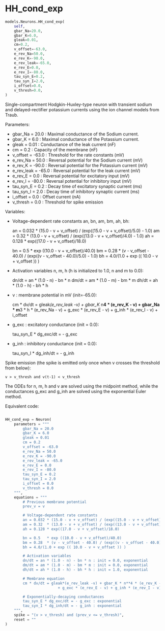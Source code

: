 # HH_cond_exp { #ANNarchy.models.Neurons.HH_cond_exp }

```python
models.Neurons.HH_cond_exp(
    self,
    gbar_Na=20.0,
    gbar_K=6.0,
    gleak=0.01,
    cm=0.2,
    v_offset=-63.0,
    e_rev_Na=50.0,
    e_rev_K=-90.0,
    e_rev_leak=-65.0,
    e_rev_E=0.0,
    e_rev_I=-80.0,
    tau_syn_E=0.2,
    tau_syn_I=2.0,
    i_offset=0.0,
    v_thresh=0.0,
)
```

Single-compartment Hodgkin-Huxley-type neuron with transient sodium and delayed-rectifier potassium currents using the ion channel models from Traub.

Parameters:

* gbar_Na = 20.0 : Maximal conductance of the Sodium current.
* gbar_K = 6.0 : Maximal conductance of the Potassium current. 
* gleak = 0.01 : Conductance of the leak current (nF)  
* cm = 0.2 : Capacity of the membrane (nF)
* v_offset = -63.0 :  Threshold for the rate constants (mV)  
* e_rev_Na = 50.0 : Reversal potential for the Sodium current (mV) 
* e_rev_K = -90.0 : Reversal potential for the Potassium current (mV)  
* e_rev_leak = -65.0 : Reversal potential for the leak current (mV)   
* e_rev_E = 0.0 : Reversal potential for excitatory input (mV)  
* e_rev_I = -80.0 : Reversal potential for inhibitory input (mV)  
* tau_syn_E = 0.2 : Decay time of excitatory synaptic current (ms)  
* tau_syn_I = 2.0 : Decay time of inhibitory synaptic current (ms)   
* i_offset = 0.0 : Offset current (nA)
* v_thresh = 0.0 : Threshold for spike emission

Variables:

* Voltage-dependent rate constants an, bn, am, bm, ah, bh:

    an = 0.032 * (15.0 - v + v_offset) / (exp((15.0 - v + v_offset)/5.0) - 1.0)
    am = 0.32  * (13.0 - v + v_offset) / (exp((13.0 - v + v_offset)/4.0) - 1.0)
    ah = 0.128 * exp((17.0 - v + v_offset)/18.0) 

    bn = 0.5   * exp ((10.0 - v + v_offset)/40.0)
    bm = 0.28  * (v - v_offset - 40.0) / (exp((v - v_offset - 40.0)/5.0) - 1.0)
    bh = 4.0/(1.0 + exp (( 10.0 - v + v_offset )) )

* Activation variables n, m, h (h is initialized to 1.0, n and m to 0.0):

    dn/dt = an * (1.0 - n) - bn * n 
    dm/dt = am * (1.0 - m) - bm * m 
    dh/dt = ah * (1.0 - h) - bh * h 


* v : membrane potential in mV (init=-65.0):

    cm * dv/dt = gleak*(e_rev_leak -v) + gbar_K * n**4 * (e_rev_K - v) + gbar_Na * m**3 * h * (e_rev_Na - v) + g_exc * (e_rev_E - v) + g_inh * (e_rev_I - v) + i_offset

* g_exc : excitatory conductance (init = 0.0):

    tau_syn_E * dg_exc/dt = - g_exc

* g_inh : inhibitory conductance (init = 0.0):

    tau_syn_I * dg_inh/dt = - g_inh


Spike emission (the spike is emitted only once when v crosses the threshold from below):

    v > v_thresh and v(t-1) < v_thresh

The ODEs for n, m, h and v are solved using the midpoint method, while the conductances g_exc and g_inh are solved using the exponential Euler method.

Equivalent code:

```python

HH_cond_exp = Neuron(
    parameters = """
        gbar_Na = 20.0
        gbar_K = 6.0
        gleak = 0.01
        cm = 0.2 
        v_offset = -63.0 
        e_rev_Na = 50.0
        e_rev_K = -90.0 
        e_rev_leak = -65.0
        e_rev_E = 0.0
        e_rev_I = -80.0 
        tau_syn_E = 0.2
        tau_syn_I = 2.0
        i_offset = 0.0
        v_thresh = 0.0
    """, 
    equations = """
        # Previous membrane potential
        prev_v = v

        # Voltage-dependent rate constants
        an = 0.032 * (15.0 - v + v_offset) / (exp((15.0 - v + v_offset)/5.0) - 1.0)
        am = 0.32  * (13.0 - v + v_offset) / (exp((13.0 - v + v_offset)/4.0) - 1.0)
        ah = 0.128 * exp((17.0 - v + v_offset)/18.0) 

        bn = 0.5   * exp ((10.0 - v + v_offset)/40.0)
        bm = 0.28  * (v - v_offset - 40.0) / (exp((v - v_offset - 40.0)/5.0) - 1.0)
        bh = 4.0/(1.0 + exp (( 10.0 - v + v_offset )) )

        # Activation variables
        dn/dt = an * (1.0 - n) - bn * n : init = 0.0, exponential
        dm/dt = am * (1.0 - m) - bm * m : init = 0.0, exponential
        dh/dt = ah * (1.0 - h) - bh * h : init = 1.0, exponential

        # Membrane equation
        cm * dv/dt = gleak*(e_rev_leak -v) + gbar_K * n**4 * (e_rev_K - v) + gbar_Na * m**3 * h * (e_rev_Na - v)
                        + g_exc * (e_rev_E - v) + g_inh * (e_rev_I - v) + i_offset: exponential, init=-65.0

        # Exponentially-decaying conductances
        tau_syn_E * dg_exc/dt = - g_exc : exponential
        tau_syn_I * dg_inh/dt = - g_inh : exponential
    """,
    spike = "(v > v_thresh) and (prev_v <= v_thresh)",
    reset = ""
)
```